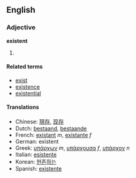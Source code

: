 ==English==
===Adjective===
'''existent'''

# {{stub}}

====Related terms====
*[[exist]]
*[[existence]]
*[[existential]]

====Translations====
*Chinese: [[現存]], [[现存]]
*Dutch: [[bestaand]], [[bestaande]]
*French: [[existant]] ''m'', [[existante]] ''f''
*German: existent
*Greek: [[υπάρχων]] ''m'', [[υπάρχουσα]] ''f'', [[υπάρχον]] ''n''
*Italian: [[esistente]]
*Korean: [[현존하는]]
*Spanish: [[existente]]